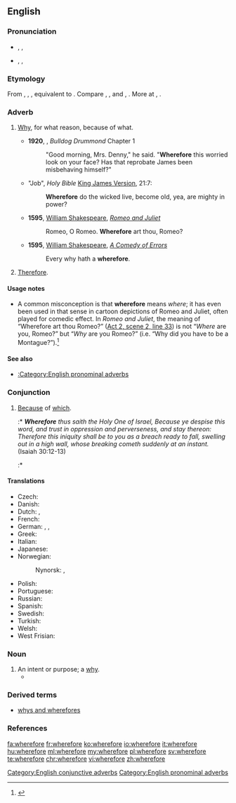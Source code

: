 ==English==

===Pronunciation===
* {{enPR|wâ(r)'fô(r)"}}, {{IPA|/ˈweə(r)ˌfɔː(r)/}}, {{X-SAMPA|/"we@(r)%fO:(r)/}}
* {{enPR|hwâ(r)'fô(r)"}}, {{IPA|/ˈʍeə(r)ˌfɔː(r)/}}, {{X-SAMPA|/"We@(r)%fO:(r)/}}

===Etymology===
From {{etyl|enm|en}} {{term|wherfor|lang=enm}}, {{term|wherfore|lang=enm}}, {{term|hwarfore|lang=enm}}, equivalent to {{compound|where|t1==what|for}}. Compare {{etyl|nl|-}} {{term|waarvoor||what&nbsp;for, wherefore|lang=nl}}, {{etyl|de|-}} {{term|wofür||for&nbsp;what, what&nbsp;for, why|lang=de}}, {{etyl|da|-}} and {{etyl|no|-}} {{term|hvorfor||wherefore, why|lang=da|lang=no}}, {{etyl|sv|-}} {{term|varför||wherefore, why|lang=sv}}. More at {{l|en|where}}, {{l|en|for}}.

===Adverb===
{{en-adv|-}}

# {{context|conjunctive|archaic|lang=en}} [[why|Why]], for what reason, because of what.
#* '''1920''', {{w|Herman Cyril McNeile}}, ''Bulldog Drummond'' Chapter 1
#*: "Good morning, Mrs. Denny," he said. "'''Wherefore''' this worried look on your face? Has that reprobate James been misbehaving himself?"
#* "Job", ''Holy Bible'' [[King James Version]], 21:7:
#*: '''Wherefore''' do the wicked live, become old, yea, are mighty in power?
#* '''1595''', [[w:William Shakespeare|William Shakespeare]], ''[[w:Romeo and Juliet|Romeo and Juliet]]''
#*: Romeo, O Romeo. '''Wherefore''' art thou, Romeo?
#* '''1595''', [[w:William Shakespeare|William Shakespeare]], ''[[w:A Comedy of Errors|A Comedy of Errors]]''
#*: Every why hath a '''wherefore'''.
# {{context|conjunctive|archaic|or|formal|lang=en}} [[therefore|Therefore]].

====Usage notes====
* A common misconception is that '''wherefore''' means ''where''; it has even been used in that sense in cartoon depictions of Romeo and Juliet, often played for comedic effect. In ''Romeo and Juliet'', the meaning of “Wherefore art thou Romeo?” ([[s:Romeo and Juliet#SCENE II. Capulet.27s orchard.|Act 2, scene 2, line 33]]) is not “''Where'' are you, Romeo?” but “''Why'' are you Romeo?” (i.e. “Why did you have to be a Montague?”).<ref>{{R:Phrase Finder|262200|O Romeo, Romeo! wherefore art thou Romeo?}}</ref>

====See also====
* [[:Category:English pronominal adverbs]]

===Conjunction===
{{en-con}}

# {{context|archaic|lang=en}} [[because|Because]] of [[which]].
#:* '''''Wherefore''' thus saith the Holy One of Israel, Because ye despise this word, and trust in oppression and perverseness, and stay thereon: <br>Therefore this iniquity shall be to you as a breach ready to fall, swelling out in a high wall, whose breaking cometh suddenly at an instant.'' (Isaiah 30:12-13)
#:* {{quote-book
 |year=1914
 |year_published='''2009'''
 |edition=HTML
 |editor=
 |author=Edgar Rice Burroughs
 |title=The Mucker
 |chapter=
 |url=http://www.gutenberg.org/files/331/331-h/331-h.htm
 |genre=
 |publisher=The Gutenberg Project
 |isbn=
 |page=
 |passage='''Wherefore''' it was that by the time the authorities awoke to the fact that something had happened Billy Byrne was fifty miles west of Joliet, bowling along aboard a fast Santa Fe freight.
}}


====Translations====
{{trans-top|because of which}}
* Czech: {{t|cs|pročež}}
* Danish: {{t+|da|hvorfor}}
* Dutch: {{t+|nl|waarom}}, {{t+|nl|waarvoor}}
* French: {{t+|fr|d'où}}
* German: {{t+|de|warum}}, {{t+|de|weswegen}}, {{t|de|wofür}}
* Greek: {{t+|el|γιατί|sc=Grek}}
* Italian: {{t+|it|perché}}
* Japanese: {{t|ja|何故|tr=naniyue|sc=Jpan}}
* Norwegian: {{t+|no|hvorfor}}
*: Nynorsk: {{t|nn|korfor}}, {{t+|nn|kvifor}}
{{trans-mid}}
* Polish: {{t+|pl|dlaczego}}
* Portuguese: {{t+|pt|por quê}}
* Russian: {{t+|ru|почему}}
* Spanish: {{t+|es|por qué}}
* Swedish: {{t+|sv|varför}}
* Turkish: {{t+|tr|niçin}}
* Welsh: {{t|cy|paham}}
* West Frisian: {{t|fy|wêrom}}
{{trans-bottom}}

===Noun===
{{en-noun}}

# An intent or purpose; a [[why]].
#* {{quote-book|title=Good evening Mr. & Mrs. America, and all the ships at sea|page=72|author=Richard Bausch|year=1996|passage=They want their money without reference to the hows and '''wherefores'''.}}

===Derived terms===
{{rel-top|Terms derived from the adverb, conjunction, or noun ''wherefore''}}
* [[whys and wherefores]]
{{rel-mid}}
{{rel-bottom}}

===References===
<references/>

[[Category:English conjunctive adverbs]]
[[Category:English pronominal adverbs]]

[[fa:wherefore]]
[[fr:wherefore]]
[[ko:wherefore]]
[[io:wherefore]]
[[it:wherefore]]
[[hu:wherefore]]
[[ml:wherefore]]
[[my:wherefore]]
[[pl:wherefore]]
[[sv:wherefore]]
[[te:wherefore]]
[[chr:wherefore]]
[[vi:wherefore]]
[[zh:wherefore]]